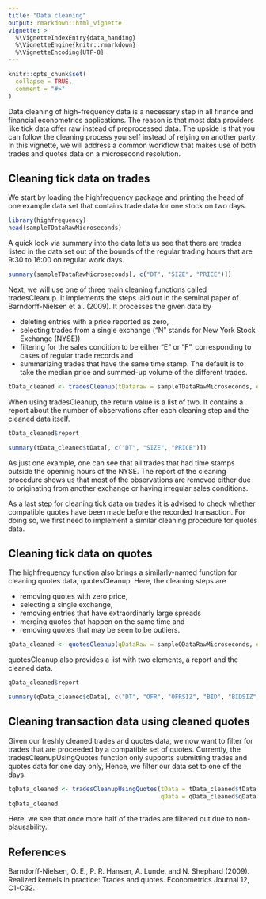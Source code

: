```yaml
---
title: "Data cleaning"
output: rmarkdown::html_vignette
vignette: >
  %\VignetteIndexEntry{data_handing}
  %\VignetteEngine{knitr::rmarkdown}
  %\VignetteEncoding{UTF-8}
---
```


```r
knitr::opts_chunk$set(
  collapse = TRUE,
  comment = "#>"
)
```

Data cleaning of high-frequency data is a necessary step in all finance and financial econometrics applications. The reason is that most data providers like tick data offer raw instead of preprocessed data. The upside is that you can follow the cleaning process yourself instead of relying on another party. In this vignette, we will address a common workflow that makes use of both trades and quotes data on a microsecond resolution.

## Cleaning tick data on trades

We start by loading the highfrequency package and printing the head of one example data set that contains trade data for one stock on two days.

```r
library(highfrequency)
head(sampleTDataRawMicroseconds)
```

A quick look via summary into the data let's us see that there are trades listed in the data set out of the bounds of the regular trading hours that are 9:30 to 16:00 on regular work days.

```r
summary(sampleTDataRawMicroseconds[, c("DT", "SIZE", "PRICE")])
```

Next, we will use one of three main cleaning functions called tradesCleanup. It implements the steps laid out in the seminal paper of Barndorff-Nielsen et al. (2009). It processes the given data by

- deleting entries with a price reported as zero,
- selecting trades from a single exchange ("N" stands for New York Stock Exchange (NYSE))
- filtering for the sales condition to be either "E" or "F", corresponding to cases of regular trade records and
- summarizing trades that have the same time stamp. The default is to take the median price and summed-up volume of the different trades.

```r
tData_cleaned <- tradesCleanup(tDataraw = sampleTDataRawMicroseconds, exchange = "N")
```

When using tradesCleanup, the return value is a list of two. It contains a report about the number of observations after each cleaning step and the cleaned data itself.

```r
tData_cleaned$report

summary(tData_cleaned$tData[, c("DT", "SIZE", "PRICE")])
```

As just one example, one can see that all trades that had time stamps outside the openinig hours of the NYSE. The report of the cleaning procedure shows us that most of the observations are removed either due to originating from another exchange or having irregular sales conditions.

As a last step for cleaning tick data on trades it is advised to check whether compatible quotes have been made before the recorded transaction. For doing so, we first need to implement a similar cleaning procedure for quotes data.

## Cleaning tick data on quotes

The highfrequency function also brings a similarly-named function for cleaning quotes data, quotesCleanup. Here, the cleaning steps are

- removing quotes with zero price,
- selecting a single exchange,
- removing entries that have extraordinarly large spreads
- merging quotes that happen on the same time and
- removing quotes that may be seen to be outliers.

```r
qData_cleaned <- quotesCleanup(qDataRaw = sampleQDataRawMicroseconds, exchange = "N")
```

quotesCleanup also provides a list with two elements, a report and the cleaned data.

```r
qData_cleaned$report

summary(qData_cleaned$qData[, c("DT", "OFR", "OFRSIZ", "BID", "BIDSIZ", "MIDQUOTE")])
```

## Cleaning transaction data using cleaned quotes

Given our freshly cleaned trades and quotes data, we now want to filter for trades that are proceeded by a compatible set of quotes. Currently, the tradesCleanupUsingQuotes function only supports submitting trades and quotes data for one day only, Hence, we filter our data set to one of the days.

```r
tqData_cleaned <- tradesCleanupUsingQuotes(tData = tData_cleaned$tData[as.Date(DT) == "2018-01-02"], 
                                           qData = qData_cleaned$qData[as.Date(DT) == "2018-01-02"])
tqData_cleaned
```

Here, we see that once more half of the trades are filtered out due to non-plausability.

## References

Barndorff-Nielsen, O. E., P. R. Hansen, A. Lunde, and N. Shephard (2009). Realized kernels in practice: Trades and quotes. Econometrics Journal 12, C1-C32.

